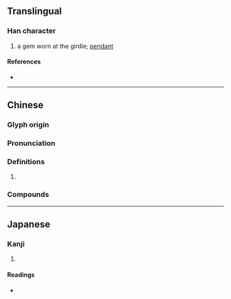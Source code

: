 {{character info/new}}
==Translingual==

===Han character===
{{Han char|rn=96|rad=玉|as=08|sn=12|four=17164|canj=MGSJR|ids=⿰𤣩居}}

# a gem worn at the girdle; [[pendant]]

====References====
* {{Han ref|kx=0734.090|dkj=21047|dj=1146.150|hdz=21124.070|uh=741A|ud=29722|bh=DAA1|bd=55969}}

----

==Chinese==
{{zh-forms}}

===Glyph origin===
{{Han etym}}

===Pronunciation===
{{zh-pron
|m=jū
|c=geoi1
|mc=y
|oc=y
|cat=
}}

===Definitions===
{{zh-hanzi}}

# {{rfdef|zh}}

===Compounds===
{{zh-der|瓊琚|玉佩瓊琚}}

----

==Japanese==

===Kanji===
{{ja-kanji|grade=|rs=玉08}}

# {{defn|lang=ja|sort=玉08}}

====Readings====
* {{ja-readings|on=[[きょ]] (kyo), [[こ]] (ko)|kun=|nanori=}}